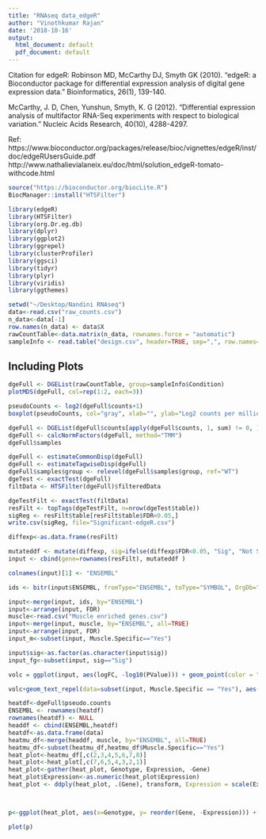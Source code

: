 ```yaml
---
title: "RNAseq data_edgeR"
author: "Vinothkumar Rajan"
date: '2018-10-16'
output:
  html_document: default
  pdf_document: default
---
```


Citation for edgeR: Robinson MD, McCarthy DJ, Smyth GK (2010). “edgeR: a Bioconductor package for differential expression analysis of digital gene expression data.” Bioinformatics, 26(1), 139-140.

McCarthy, J. D, Chen, Yunshun, Smyth, K. G (2012). “Differential expression analysis of multifactor RNA-Seq experiments with respect to biological variation.” Nucleic Acids Research, 40(10), 4288-4297.

Ref: https://www.bioconductor.org/packages/release/bioc/vignettes/edgeR/inst/doc/edgeRUsersGuide.pdf
http://www.nathalievialaneix.eu/doc/html/solution_edgeR-tomato-withcode.html


```r
source("https://bioconductor.org/biocLite.R")
BiocManager::install("HTSFilter")

```


```r
library(edgeR)
library(HTSFilter)
library(org.Dr.eg.db)
library(dplyr)
library(ggplot2)
library(ggrepel)
library(clusterProfiler)
library(ggsci)
library(tidyr)
library(plyr)
library(viridis)
library(ggthemes)
```


```r
setwd("~/Desktop/Nandini RNAseq")
data<-read.csv("raw_counts.csv")
n_data<-data[-1]
row.names(n_data) <- data$X
rawCountTable<-data.matrix(n_data, rownames.force = "automatic")
sampleInfo <- read.table("design.csv", header=TRUE, sep=",", row.names=1)
```

## Including Plots

```r
dgeFull <- DGEList(rawCountTable, group=sampleInfo$Condition)
plotMDS(dgeFull, col=rep(1:2, each=3))
```

```r
pseudoCounts <- log2(dgeFull$counts+1)
boxplot(pseudoCounts, col="gray", xlab="", ylab="Log2 counts per million", las=3)
```

```r
dgeFull <- DGEList(dgeFull$counts[apply(dgeFull$counts, 1, sum) != 0, ], group=dgeFull$samples$group)
dgeFull <- calcNormFactors(dgeFull, method="TMM")
dgeFull$samples
```

```r
dgeFull <- estimateCommonDisp(dgeFull)
dgeFull <- estimateTagwiseDisp(dgeFull)
dgeFull$samples$group <- relevel(dgeFull$samples$group, ref="WT")
dgeTest <- exactTest(dgeFull)
filtData <- HTSFilter(dgeFull)$filteredData
```

```r
dgeTestFilt <- exactTest(filtData)
resFilt <- topTags(dgeTestFilt, n=nrow(dgeTest$table))
sigReg <- resFilt$table[resFilt$table$FDR<0.05,]
write.csv(sigReg, file="Significant-edgeR.csv")

diffexp<-as.data.frame(resFilt)

mutateddf <- mutate(diffexp, sig=ifelse(diffexp$FDR<0.05, "Sig", "Not Sig"))
input <- cbind(gene=rownames(resFilt), mutateddf ) 

colnames(input)[1] <- "ENSEMBL"

ids <- bitr(input$ENSEMBL, fromType="ENSEMBL", toType="SYMBOL", OrgDb="org.Dr.eg.db", drop = FALSE)

input<-merge(input, ids, by="ENSEMBL")
input<-arrange(input, FDR)
muscle<-read.csv("Muscle enriched genes.csv")
input<-merge(input, muscle, by="ENSEMBL", all=TRUE)
input<-arrange(input, FDR)
input_m<-subset(input, Muscle.Specific=="Yes")


```

```r
input$sig<-as.factor(as.character(input$sig))
input_fg<-subset(input, sig=="Sig")

volc = ggplot(input, aes(logFC, -log10(PValue))) + geom_point(color = "grey", alpha = 0.3)+ geom_point(data = input_fg, aes(colour = sig)) + ggtitle("Synpo2 RNASeq") + theme_bw() +theme(legend.position="none")+xlab("log2 synpo2b ko/synpo2b wt")+ ylab("-log10 p value")

volc+geom_text_repel(data=subset(input, Muscle.Specific == "Yes"), aes(label=SYMBOL), size = 4, box.padding = unit(0.5, "lines"),point.padding = unit(0.3, "lines"))+scale_y_sqrt(breaks= c(2, 5, 10, 20, 40, 50))+scale_color_futurama()

```

```r
heatdf<-dgeFull$pseudo.counts
ENSEMBL <- rownames(heatdf)
rownames(heatdf) <- NULL
headdf <- cbind(ENSEMBL,heatdf)
heatdf<-as.data.frame(data)
heatmu_df<-merge(headdf, muscle, by="ENSEMBL", all=TRUE)
heatmu_df<-subset(heatmu_df,heatmu_df$Muscle.Specific=="Yes")
heat_plot<-heatmu_df[,c(2,3,4,5,6,7,8)]
heat_plot<-heat_plot[,c(7,6,5,4,3,2,1)]
heat_plot<-gather(heat_plot, Genotype, Expression, -Gene)
heat_plot$Expression<-as.numeric(heat_plot$Expression)
heat_plot <- ddply(heat_plot, .(Gene), transform, Expression = scale(Expression))



p<-ggplot(heat_plot, aes(x=Genotype, y= reorder(Gene, -Expression))) + geom_tile(aes(fill = Expression), size=0.25)+ scale_fill_viridis(option="D",values = NULL, space = "Lab", na.value = "white", guide = "colourbar", aesthetics = "fill") + theme_tufte(base_family="Helvetica")+ theme(plot.background=element_blank(),panel.border=element_rect(fill=NA, color = "black", size=0.5, linetype="solid"), axis.text.x = element_text(angle = 90, hjust = 1, size=8)) + labs(fill = "Normalized Expression", x="",y="")+ coord_equal()+theme(axis.ticks=element_blank())+theme(legend.title=element_text(size=8))+ theme(legend.text=element_text(size=8))+theme(legend.position="right")

plot(p)
```